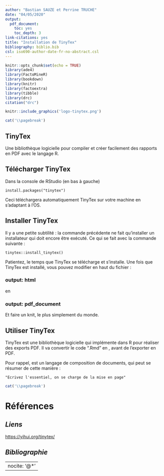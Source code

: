 ```yaml
---
author: "Bastian SAUZE et Perrine TRUCHE"
date: "04/05/2020"
output:
  pdf_document:
    toc: yes
    toc_depth: 3
link-citations: yes
title: "Installation de TinyTex"
bibliography: biblio.bib
csl: iso690-author-date-fr-no-abstract.csl
---
```


```r
knitr::opts_chunk$set(echo = TRUE)
library(ade4)
library(FactoMineR)
library(bookdown)
library(knitr)
library(factoextra)
library(tibble)
library(drc)
citation("drc")
```


```r
knitr::include_graphics('logo-tinytex.png')
```

```r
cat('\\pagebreak')
```

## TinyTex

Une bibliothèque logicielle pour compiler et créer facilement des rapports en PDF avec le langage R.

## Télécharger TinyTex

Dans la console de RStudio (en bas à gauche)

```
install.packages("tinytex")
```
Ceci téléchargera automatiquement TinyTex sur votre machine en s'adaptant à l'OS.

## Installer TinyTex

Il y a une petite subtilité : la commande précédente ne fait qu'installer un installateur qui doit encore être exécuté. Ce qui se fait avec la commande suivante :

```
tinytex::install_tinytex()
```

Patientez, le temps que TinyTex se télécharge et s'installe.
Une fois que TinyTex est installé, vous pouvez modifier en haut du fichier :

### output: html

en

### output: pdf_document

Et faire un knit, le plus simplement du monde.

## Utiliser TinyTex

TinyTex est une bibliothèque logicielle qui implémente \LaTeX dans R pour réaliser des exports PDF. Il va convertir le code ".Rmd" en \LaTeX, avant de l'exporter en PDF. 

Pour rappel, \LaTeX est un langage de composition de documents, qui peut se résumer de cette manière :

```
"Ecrivez l'essentiel, on se charge de la mise en page"
```

```r
cat('\\pagebreak')
```

# Références

## *Liens*

<https://yihui.org/tinytex/>

## *Bibliographie*

---
nocite: '@*'
---